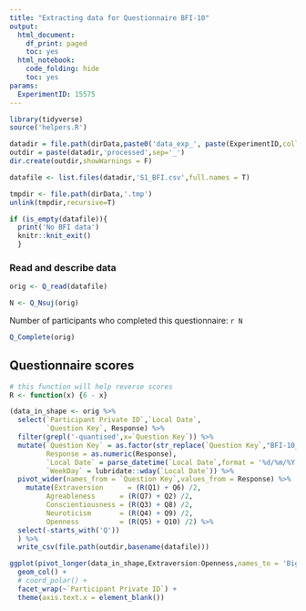 ```yaml
---
title: "Extracting data for Questionnaire BFI-10"
output:
  html_document:
    df_print: paged
    toc: yes
  html_notebook:
    code_folding: hide
    toc: yes
params:
  ExperimentID: 15575
---
```


```r
library(tidyverse)
source('helpers.R')
```

```r

datadir = file.path(dirData,paste0('data_exp_', paste(ExperimentID,collapse='-'), '_', ExperimentName[1]))
outdir = paste(datadir,'processed',sep='_')
dir.create(outdir,showWarnings = F)

datafile <- list.files(datadir,'S1_BFI.csv',full.names = T)

tmpdir <- file.path(dirData,'.tmp')
unlink(tmpdir,recursive=T)

if (is_empty(datafile)){
  print('No BFI data')
  knitr::knit_exit()
  }
```

### Read and describe data

```r

orig <- Q_read(datafile)

N <- Q_Nsuj(orig)


```

Number of participants who completed this questionnaire:
`r N`

```r

Q_Complete(orig)

```

## Questionnaire scores

```r

# this function will help reverse scores
R <- function(x) {6 - x}

(data_in_shape <- orig %>%
  select(`Participant Private ID`,`Local Date`,
         `Question Key`, Response) %>%
  filter(grepl('-quantised',x=`Question Key`)) %>%
  mutate(`Question Key` = as.factor(str_replace(`Question Key`,"BFI-10_([0-9]+)-quantised",'Q\\1')),
         Response = as.numeric(Response),
         `Local Date` = parse_datetime(`Local Date`,format = '%d/%m/%Y %H:%M:%S'),
         `WeekDay` = lubridate::wday(`Local Date`)) %>%
  pivot_wider(names_from = `Question Key`,values_from = Response) %>%
    mutate(Extraversion      = (R(Q1) + Q6) /2,
         Agreableness      = (R(Q7) + Q2) /2,
         Conscientiousness = (R(Q3) + Q8) /2,
         Neuroticism       = (R(Q4) + Q9) /2,
         Openness          = (R(Q5) + Q10) /2) %>%
  select(-starts_with('Q'))
  ) %>%
  write_csv(file.path(outdir,basename(datafile)))

```


```r
ggplot(pivot_longer(data_in_shape,Extraversion:Openness,names_to = 'BigFive', values_to = 'Score'),aes(x=BigFive,y=Score,fill=BigFive,group=`Participant Private ID`)) +
  geom_col() +
  # coord_polar() +
  facet_wrap(~`Participant Private ID`) +
  theme(axis.text.x = element_blank())
```